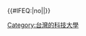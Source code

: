 {{Navbox
  |name       = 中華民國科技大學
  |title      = {{flagicon|ROC}} [[科技大學 (臺灣學制)|<span style="color:white;">中華民國（臺灣）科技大學</span>]]
  |titlestyle = background:#04AAC3;c olor:#FFFFFF; navbar:plain;
  |abovestyle = background:#026675; color:#FFFFFF;
  |belowstyle = background:#026675; color:#FFFFFF; text-align: left;
  |groupstyle = background:#B3E5ED
  |style      = width: 100%
  |group1     = 公立
  |list1      = {{中華民國科技大學/public}}
  |group2     = 私立
  |list2      = {{中華民國科技大學/private}}
  |below      = ※ 備註：各校以建校、[[在臺復校|<span style="color:white;">在臺復校</span>]]或升格時間排序。學校所屬區域的分類，以校本部所在地為準。<br />※ 參見：[[台灣大專院校列表|<span style="color:white;">台灣大專院校列表</span>]]。
}}<includeonly>{{#IFEQ:{{{cat}}}|no||[[Category:台灣的科技大學]]}}</includeonly><noinclude>{{Documentation}}</noinclude>